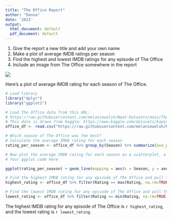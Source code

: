 ```yaml
---
title: "The Office Report"
author: "Danna"
date: '2023'
output:
  html_document: default
  pdf_document: default
---
```


1. Give the report a new title and add your own name
2. Make a plot of average IMDB ratings per season
3. Find the highest and lowest IMDB ratings for any episode of The Office
4. Include an image from The Office somewhere in the report

![](https://static.onecms.io/wp-content/uploads/sites/6/2018/05/gettyimages-141187266-2000.jpg)

Here's a plot of average IMDB rating for each season of The Office.
```r
# Load library
library("dplyr")
library("ggplot2")

# Load The Office data from this URL:
# https://raw.githubusercontent.com/melaniewalsh/Neat-Datasets/main/TheOfficeIMDBPerEpisode.csv
# This data is drawn from Kaggle: https://www.kaggle.com/datasets/kapastor/the-office-imdb-ratings-per-episode
office_df <- read.csv("https://raw.githubusercontent.com/melaniewalsh/Neat-Datasets/main/TheOfficeIMDBPerEpisode.csv", stringsAsFactors = FALSE)

# Which season of The Office was the best?
# Calculate the average IMDB rating for each season
rating_per_season <- office_df %>% group_by(Season) %>% summarize(ave_per_season = mean(Rating))

# Now plot the average IMDB rating for each season as a scatterplot, a line plot, or both
# Your ggplot code here
```
```r
ggplot(rating_per_season) + geom_line(mapping = aes(x = Season, y = ave_per_season)) + geom_point(mapping = aes(x = Season, y = ave_per_season))
```


```r
# Find the highest IMDB rating for any episode of The Office and pull the value
highest_rating <- office_df %>% filter(Rating == max(Rating, na.rm=TRUE)) %>% pull(Rating)

# Find the lowest IMDB rating for any episode of The Office and pull the value
lowest_rating <- office_df %>% filter(Rating == min(Rating, na.rm=TRUE)) %>% pull (Rating)
```

The highest IMDB rating for any episode of The Office is `r highest_rating`, and the lowest rating is `r lowest_rating`.
